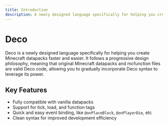 ```yaml
---
title: Introduction
description: A newly designed language specifically for helping you create Minecraft datapacks faster and easier
---
```


# Deco

Deco is a newly designed language specifically for helping you create Minecraft datapacks faster and easier. It follows a progressive design philosophy, meaning that original Minecraft datapacks and mcfunction files are valid Deco code, allowing you to gradually incorporate Deco syntax to leverage its power.

## Key Features

- Fully compatible with vanilla datapacks
- Support for tick, load, and function tags
- Quick and easy event binding, like `@onPlaceBlock`, `@onPlayerDie`, etc
- Clean syntax for improved development efficiency
